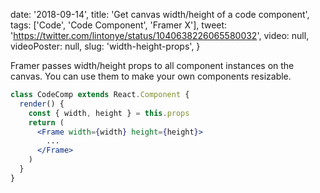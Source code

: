 
  date: '2018-09-14',
  title: 'Get canvas width/height of a code component',
  tags: ['Code', 'Code Component', 'Framer X'],
  tweet: 'https://twitter.com/lintonye/status/1040638226065580032',
  video: null,
  videoPoster: null,
  slug: 'width-height-props',
}


Framer passes width/height props to all component instances on the canvas. You can use them to make your own components resizable.

```jsx
class CodeComp extends React.Component {
  render() {
    const { width, height } = this.props
    return (
      <Frame width={width} height={height}>
        ...
      </Frame>
    )
  }
}
```

